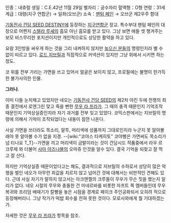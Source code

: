 인종：내츄럴 
생일：C.E.42년 11월 29일 
별자리：궁수자리 
혈액형：O형 
연령：31세 
계급：대령(지구 연합군) → 일좌(오브군) 
소속：[[팬텀 페인]] → 오브군 제2우주 함대

[[기동전사 건담 SEED DESTINY]]에 등장하는 [[지구연합]]군 장교. 특수부대 팬텀 페인의 대장으로 어쩐지 [[스텔라 루셰]]의 흠모 아닌 흠모를 받고 있다. 그냥 보면 애들 셋 챙겨주는 보모 비스무리한 포지션이지만 개인적으로도 상당한 활약을 하고 있다.

요람 3인방을 싸우게 하는 것을 그리 내켜하지 않지만 [[높으신 분들]]의 명령인지라 별 수 없이 따르고 있다. [[로드 지브릴]]과 직접적으로 커넥션이 있지만 그냥 위에서 시키면 하는 정도.

코 위를 전부 가리는 가면을 쓰고 있어서 얼굴은 보이지 않고, 프로필에는 불명이 한가득한 불가사의한 인물.

'''그러나'''.

이미 다들 눈치채고 있었지만 네오는 [[기동전사 건담 SEED]]의 제2차 야킨 두에 전쟁의 최종 결전에서 로엔그린 맞고 죽을 뻔한 [[무우 라 프라가]]. 그 때의 충격 때문인지 기억조작 때문인지 기억상실증인지라 자기 과거를 전부 잊고 있었다. 코믹스판에서는 지브릴의 명령에 의해서 기억이 조작되었다는 내용이 잠깐 나온다.

사실 가면을 쓰더라도 목소리, 말투, 머리색에 성품까지 그대로인지라 누군지 못 알아볼래야 못 알아볼 수가 없을 지경. --[wiki:"코야스 타케히토" 코야삥은 가면써도 목소리가 넘 티나요 T_T]--가면을 끼고 머리색이 금발이라는 것이 건담시드 작품중에서 라우 르 크루제 와 더불어 [[샤아 아즈나블]]의 오마쥬 인것을 알수 있다. 결국 기억을 되찾고 잘 먹고 잘 산다.

하지만 기억상실증 때문이었다고는 해도, 결과적으로 지브릴의 수하로서 상당히 많은 악행을 벌인 네오가 아무런 죄값을 치르지 않고 넘어간 것에 대해서는 비판적인 견해도 있다. 근데 사실 자기가 말하지 않고서는 아크엔젤의 크루들이 무우가 무슨 짓을 했는지 알리가 없다. 네오 시절의 무우와 충돌한 건 미네르바를 비롯한 자프트 쪽 멤버들인데 무우 복귀와 프리덤 배때기가 칼빵을 놓은 시점을 경계로 페이크 주인공화되서 오히려 적으로 등장해버리니. 그냥 작가가 떡밥 회수를 전혀 못한 것이다. 모로사와에게 뭘 기대하겠는가.

자세한 것은 [[무우 라 프라가]] 항목을 참조.
